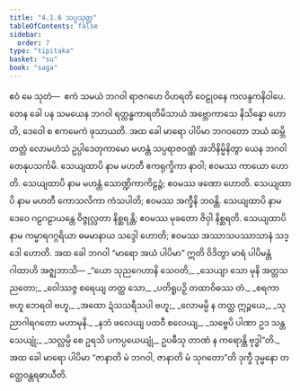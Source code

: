 ```yaml
---
title: "4.1.6 သပ္ပသုတ္တ"
tableOfContents: false
sidebar:
  order: 7
type: "tipitaka"
basket: "su"
book: "saga"
---
```



<DynamicBreadcrumb />

<Division number="142" book="saga">

<Paragraph number="793" book="saga">
ဧဝံ မေ သုတံ—  ဧကံ သမယံ ဘဂဝါ ရာဇဂဟေ ဝိဟရတိ ဝေဠုဝနေ ကလန္ဒကနိဝါပေ. တေန ခေါ ပန သမယေန ဘဂဝါ ရတ္တန္ဓကာရတိမိသာယံ အဗ္ဘောကာသေ နိသိန္နော ဟောတိ, ဒေဝေါ စ ဧကမေကံ ဖုသာယတိ.
</Paragraph>

<Paragraph number="794" book="saga">
အထ ခေါ မာရော ပါပိမာ ဘဂဝတော ဘယံ ဆမ္ဘိတတ္တံ လောမဟံသံ ဥပ္ပါဒေတုကာမော မဟန္တံ သပ္ပရာဇဝဏ္ဏံ အဘိနိမ္မိနိတွာ ယေန ဘဂဝါ တေနုပသင်္ကမိ. သေယျထာပိ နာမ မဟတီ ဧကရုက္ခိကာ နာဝါ; ဧဝမဿ ကာယော ဟောတိ. သေယျထာပိ နာမ မဟန္တံ သောဏ္ဍိကာကိဠဉ္ဇံ; ဧဝမဿ ဖဏော ဟောတိ. သေယျထာပိ နာမ မဟတီ ကောသလိကာ ကံသပါတိ; ဧဝမဿ အက္ခီနိ ဘဝန္တိ. သေယျထာပိ နာမ ဒေဝေ ဂဠဂဠာယန္တေ ဝိဇ္ဇုလ္လတာ နိစ္ဆရန္တိ; ဧဝမဿ မုခတော ဇိဝှါ နိစ္ဆရတိ. သေယျထာပိ နာမ ကမ္မာရဂဂ္ဂရိယာ ဓမမာနာယ သဒ္ဒေါ ဟောတိ; ဧဝမဿ အဿာသပဿာသာနံ သဒ္ဒေါ ဟောတိ.
</Paragraph>

<Paragraph number="795" book="saga">
အထ ခေါ ဘဂဝါ “မာရော အယံ ပါပိမာ” ဣတိ ဝိဒိတွာ မာရံ ပါပိမန္တံ ဂါထာဟိ အဇ္ဈဘာသိ—
</Paragraph>

<Paragraph number="796" type="verses" book="saga">
_“ယော သုညဂေဟာနိ သေဝတိ,_  
_သေယျာ သော မုနိ အတ္တသညတော;_  
_ဝေါဿဇ္ဇ စရေယျ တတ္ထ သော,_  
_ပတိရူပဉှိ တထာဝိဓဿ တံ._  

</Paragraph>

<Paragraph number="797" type="verses" book="saga">
_စရကာ ဗဟူ ဘေရဝါ ဗဟူ,_  
_အထော ဍံသသရီသပါ ဗဟူ;_  
_လောမမ္ပိ န တတ္ထ ဣဉ္ဇယေ,_  
_သုညာဂါရဂတော မဟာမုနိ._  

</Paragraph>

<Paragraph number="798" type="verses" book="saga">
_နဘံ ဖလေယျ ပထဝီ စလေယျ,_  
_သဗ္ဗေပိ ပါဏာ ဥဒ သန္တသေယျုံ;_  
_သလ္လမ္ပိ စေ ဥရသိ ပကပ္ပယေယျုံ,_  
ဥပဓီသု တာဏံ န ကရောန္တိ ဗုဒ္ဓါ”တိ._  

</Paragraph>

<Paragraph number="799" book="saga">
အထ ခေါ မာရော ပါပိမာ “ဇာနာတိ မံ ဘဂဝါ, ဇာနာတိ မံ သုဂတော”တိ ဒုက္ခီ ဒုမ္မနော တတ္ထေဝန္တရဓာယီတိ.
</Paragraph>
</Division>